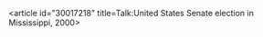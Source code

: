 <article id="30017218" title=Talk:United States Senate election in Mississippi, 2000>
	<talkpage id="30017218" title="Talk:United States Senate election in Mississippi, 2000">
{{WikiProject Elections and Referendums}}
{{WikiProject United States|class=List|importance=low|USGov=Yes|USGov-importance=low|MS=yes|MS-importance=low}}
	</talkpage>
</article>